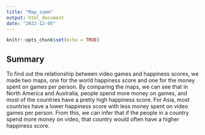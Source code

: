 ```yaml
---
title: "Map_summ"
output: html_document
date: "2022-12-05"
---
```


```r
knitr::opts_chunk$set(echo = TRUE)
```

## Summary

To find out the relationship between video games and happiness scores, we made two maps, one for the world happiness score and one for the money spent on games per person. By comparing the maps, we can see that in North America and Australia, people spend more money on games, and most of the countries have a pretty high happiness score. For Asia, most countries have a lower happiness score with less money spent on video games per person. From this, we can infer that if the people in a country spend more money on video, that country would often have a higher happiness score.